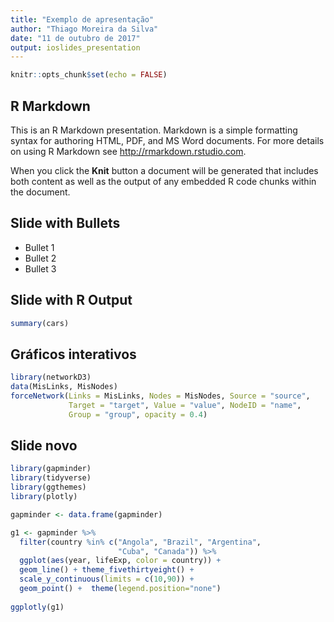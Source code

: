 ```yaml
---
title: "Exemplo de apresentação"
author: "Thiago Moreira da Silva"
date: "11 de outubro de 2017"
output: ioslides_presentation
---
```


```r
knitr::opts_chunk$set(echo = FALSE)
```

## R Markdown

This is an R Markdown presentation. Markdown is a simple formatting syntax for authoring HTML, PDF, and MS Word documents. For more details on using R Markdown see <http://rmarkdown.rstudio.com>.

When you click the **Knit** button a document will be generated that includes both content as well as the output of any embedded R code chunks within the document.

## Slide with Bullets

- Bullet 1
- Bullet 2
- Bullet 3

## Slide with R Output

```r
summary(cars)
```

## Gráficos interativos 

```r
library(networkD3)
data(MisLinks, MisNodes)
forceNetwork(Links = MisLinks, Nodes = MisNodes, Source = "source",
             Target = "target", Value = "value", NodeID = "name",
             Group = "group", opacity = 0.4)
```



## Slide novo

```r
library(gapminder)
library(tidyverse)
library(ggthemes)
library(plotly)

gapminder <- data.frame(gapminder)

g1 <- gapminder %>% 
  filter(country %in% c("Angola", "Brazil", "Argentina",
                        "Cuba", "Canada")) %>% 
  ggplot(aes(year, lifeExp, color = country)) + 
  geom_line() + theme_fivethirtyeight() + 
  scale_y_continuous(limits = c(10,90)) + 
  geom_point() +  theme(legend.position="none")
  
ggplotly(g1)
```


